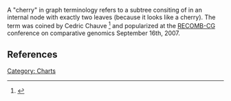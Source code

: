 {{this|graphs|Cherry (disambiguation)}}

A "cherry" in graph terminology refers to a subtree consiting of in an internal node with exactly two leaves (because it looks like a cherry). The term was coined by Cedric Chauve <ref>{{Citation | last1 = Chauve | first1 = Cedric | author1-link = Cedric Chauve
 | last2 = Doyon | first2 = Jean-Philippe | author2-link = Jean-Philippe Doyon
 | last3 = El-Mabrouk | first3 = Nadia | author3-link = Nadia El-Mabrouk
 | contribution = Inferring a Duplication, Speciation and Loss History from a Gene Tree
 | title = RECOMB 2007 International Workshop, RECOMB-CG 2007, San Diego, CA, USA, September 16-18, 2007. Proceedings
 | publisher = Springer Berlin / Heidelberg
 | place = San Diego, CA
 | volume = 4751
 | year = 2007
 | pages = 45-57
 | doi = 10.1007/978-3-540-74960-8
 | url = http://www.springerlink.com/content/978-3-540-74959-2
 | access-date = 2007-9-16}}</ref> and popularized at the [[RECOMB-CG]] conference on comparative genomics September 16th, 2007.

== References ==
{{reflist}}
[[Category: Charts]]